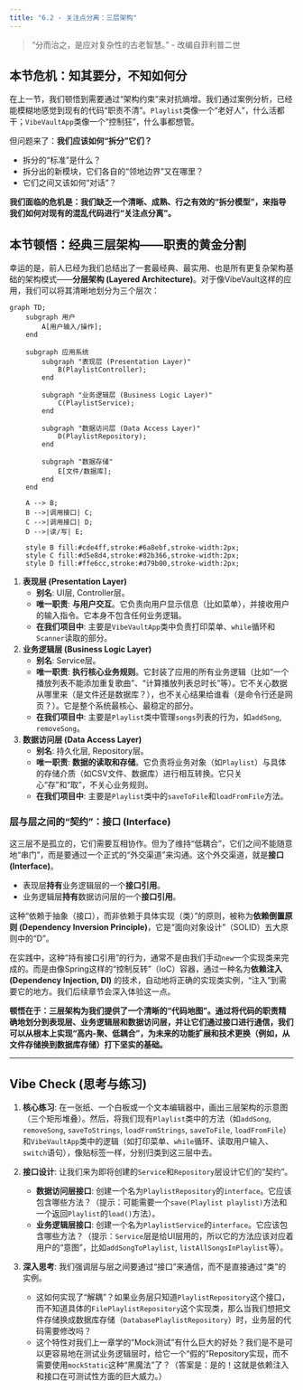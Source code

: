 ```yaml
---
title: "6.2 - 关注点分离：三层架构"
---
```


> "分而治之，是应对复杂性的古老智慧。" - 改编自菲利普二世

## 本节危机：知其要分，不知如何分

在上一节，我们顿悟到需要通过“架构约束”来对抗熵增。我们通过案例分析，已经能模糊地感觉到现有的代码“职责不清”。`Playlist`类像一个“老好人”，什么活都干；`VibeVaultApp`类像一个“控制狂”，什么事都想管。

但问题来了：**我们应该如何“拆分”它们？**

*   拆分的“标准”是什么？
*   拆分出的新模块，它们各自的“领地边界”又在哪里？
*   它们之间又该如何“对话”？

**我们面临的危机是：我们缺乏一个清晰、成熟、行之有效的“拆分模型”，来指导我们如何对现有的混乱代码进行“关注点分离”。**

## 本节顿悟：经典三层架构——职责的黄金分割

幸运的是，前人已经为我们总结出了一套最经典、最实用、也是所有更复杂架构基础的架构模式——**分层架构 (Layered Architecture)**。对于像VibeVault这样的应用，我们可以将其清晰地划分为三个层次：

```mermaid
graph TD;
    subgraph 用户
        A[用户输入/操作];
    end

    subgraph 应用系统
        subgraph "表现层 (Presentation Layer)"
            B(PlaylistController);
        end

        subgraph "业务逻辑层 (Business Logic Layer)"
            C(PlaylistService);
        end

        subgraph "数据访问层 (Data Access Layer)"
            D(PlaylistRepository);
        end
        
        subgraph "数据存储"
            E[文件/数据库];
        end
    end

    A --> B;
    B -->|调用接口| C;
    C -->|调用接口| D;
    D -->|读/写| E;

    style B fill:#cde4ff,stroke:#6a8ebf,stroke-width:2px;
    style C fill:#d5e8d4,stroke:#82b366,stroke-width:2px;
    style D fill:#ffe6cc,stroke:#d79b00,stroke-width:2px;
```

1.  **表现层 (Presentation Layer)**
    *   **别名**: UI层, Controller层。
    *   **唯一职责**: **与用户交互**。它负责向用户显示信息（比如菜单），并接收用户的输入指令。它本身不包含任何业务逻辑。
    *   **在我们项目中**: 主要是`VibeVaultApp`类中负责打印菜单、`while`循环和`Scanner`读取的部分。

2.  **业务逻辑层 (Business Logic Layer)**
    *   **别名**: Service层。
    *   **唯一职责**: **执行核心业务规则**。它封装了应用的所有业务逻辑（比如“一个播放列表不能添加重复歌曲”、“计算播放列表总时长”等）。它不关心数据从哪里来（是文件还是数据库？），也不关心结果给谁看（是命令行还是网页？）。它是整个系统最核心、最稳定的部分。
    *   **在我们项目中**: 主要是`Playlist`类中管理`songs`列表的行为，如`addSong`, `removeSong`。

3.  **数据访问层 (Data Access Layer)**
    *   **别名**: 持久化层, Repository层。
    *   **唯一职责**: **数据的读取和存储**。它负责将业务对象（如`Playlist`）与具体的存储介质（如CSV文件、数据库）进行相互转换。它只关心“存”和“取”，不关心业务规则。
    *   **在我们项目中**: 主要是`Playlist`类中的`saveToFile`和`loadFromFile`方法。

### 层与层之间的“契约”：接口 (Interface)

这三层不是孤立的，它们需要互相协作。但为了维持“低耦合”，它们之间不能随意地“串门”，而是要通过一个正式的“外交渠道”来沟通。这个外交渠道，就是**接口 (Interface)**。

*   表现层**持有**业务逻辑层的一个**接口引用**。
*   业务逻辑层**持有**数据访问层的一个**接口引用**。

这种“依赖于抽象（接口），而非依赖于具体实现（类）”的原则，被称为**依赖倒置原则 (Dependency Inversion Principle)**，它是“面向对象设计”（SOLID）五大原则中的“D”。

在实践中，这种“持有接口引用”的行为，通常不是由我们手动`new`一个实现类来完成的。而是由像Spring这样的“控制反转”（IoC）容器，通过一种名为**依赖注入 (Dependency Injection, DI)** 的技术，自动地将正确的实现类实例，“注入”到需要它的地方。我们后续章节会深入体验这一点。

**顿悟在于：三层架构为我们提供了一个清晰的“代码地图”。通过将代码的职责精确地划分到表现层、业务逻辑层和数据访问层，并让它们通过接口进行通信，我们可以从根本上实现“高内-聚、低耦合”，为未来的功能扩展和技术更换（例如，从文件存储换到数据库存储）打下坚实的基础。**

---

## Vibe Check (思考与练习)

1.  **核心练习**: 在一张纸、一个白板或一个文本编辑器中，画出三层架构的示意图（三个矩形堆叠）。然后，将我们现有`Playlist`类中的方法（如`addSong`, `removeSong`, `saveToStrings`, `loadFromStrings`, `saveToFile`, `loadFromFile`）和`VibeVaultApp`类中的逻辑（如打印菜单、`while`循环、读取用户输入、`switch`语句），像贴标签一样，分别归类到这三层中去。

2.  **接口设计**: 让我们来为即将创建的`Service`和`Repository`层设计它们的“契约”。
    *   **数据访问层接口**: 创建一个名为`PlaylistRepository`的`interface`。它应该包含哪些方法？（提示：可能需要一个`save(Playlist playlist)`方法和一个返回`Playlist`的`load()`方法）。
    *   **业务逻辑层接口**: 创建一个名为`PlaylistService`的`interface`。它应该包含哪些方法？（提示：`Service`层是给UI层用的，所以它的方法应该对应着用户的“意图”，比如`addSongToPlaylist`, `listAllSongsInPlaylist`等）。

3.  **深入思考**: 我们强调层与层之间要通过“接口”来通信，而不是直接通过“类”的实例。
    *   这如何实现了“解耦”？如果业务层只知道`PlaylistRepository`这个接口，而不知道具体的`FilePlaylistRepository`这个实现类，那么当我们想把文件存储换成数据库存储（`DatabasePlaylistRepository`）时，业务层的代码需要修改吗？
    *   这个特性对我们上一章学的“Mock测试”有什么巨大的好处？我们是不是可以更容易地在测试业务逻辑层时，给它一个“假的”Repository实现，而不需要使用`mockStatic`这种“黑魔法”了？（答案是：是的！这就是依赖注入和接口在可测试性方面的巨大威力。） 
